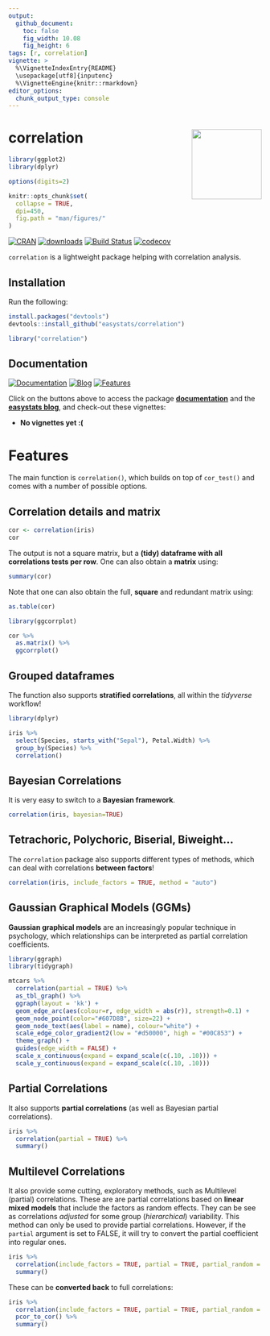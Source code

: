 ```yaml
---
output: 
  github_document:
    toc: false
    fig_width: 10.08
    fig_height: 6
tags: [r, correlation]
vignette: >
  %\VignetteIndexEntry{README}
  \usepackage[utf8]{inputenc}
  %\VignetteEngine{knitr::rmarkdown}
editor_options: 
  chunk_output_type: console
---
```


# correlation <img src='man/figures/logo.png' align="right" height="139" />

```r
library(ggplot2)
library(dplyr)

options(digits=2)

knitr::opts_chunk$set(
  collapse = TRUE,
  dpi=450,
  fig.path = "man/figures/"
)
```


[![CRAN](http://www.r-pkg.org/badges/version/correlation)](https://cran.r-project.org/package=correlation)
[![downloads](http://cranlogs.r-pkg.org/badges/correlation)](https://cran.r-project.org/package=correlation)
[![Build Status](https://travis-ci.org/easystats/correlation.svg?branch=master)](https://travis-ci.org/easystats/correlation)
[![codecov](https://codecov.io/gh/easystats/correlation/branch/master/graph/badge.svg)](https://codecov.io/gh/easystats/correlation)



`correlation` is a lightweight package helping with correlation analysis.


## Installation


Run the following:

```r
install.packages("devtools")
devtools::install_github("easystats/correlation")
```
```r
library("correlation")
```

## Documentation

[![Documentation](https://img.shields.io/badge/documentation-bayestestR-orange.svg?colorB=E91E63)](https://easystats.github.io/correlation/)
[![Blog](https://img.shields.io/badge/blog-easystats-orange.svg?colorB=FF9800)](https://easystats.github.io/blog/posts/)
[![Features](https://img.shields.io/badge/features-correlation-orange.svg?colorB=2196F3)](https://easystats.github.io/correlation/reference/index.html)

Click on the buttons above to access the package [**documentation**](https://easystats.github.io/correlation/) and the [**easystats blog**](https://easystats.github.io/blog/posts/), and check-out these vignettes:


- **No vignettes yet :(**



# Features

The main function is `correlation()`, which builds on top of `cor_test()` and comes with a number of possible options.

## Correlation details and matrix

```r
cor <- correlation(iris)
cor
```

The output is not a square matrix, but a **(tidy) dataframe with all correlations tests per row**. One can also obtain a **matrix** using:

```r
summary(cor)
```

Note that one can also obtain the full, **square** and redundant matrix using:

```r
as.table(cor)
```


```r
library(ggcorrplot)

cor %>% 
  as.matrix() %>% 
  ggcorrplot()
```


## Grouped dataframes

The function also supports **stratified correlations**, all within the *tidyverse* workflow!

```r
library(dplyr)

iris %>% 
  select(Species, starts_with("Sepal"), Petal.Width) %>% 
  group_by(Species) %>% 
  correlation()
```


## Bayesian Correlations

It is very easy to switch to a **Bayesian framework**.

```r
correlation(iris, bayesian=TRUE)
```


## Tetrachoric, Polychoric, Biserial, Biweight...

The `correlation` package also supports different types of methods, which can deal with correlations **between factors**!

```r
correlation(iris, include_factors = TRUE, method = "auto")
```


## Gaussian Graphical Models (GGMs)

**Gaussian graphical models** are an increasingly popular technique in psychology, which relationships can be interpreted as partial correlation coefficients.


```r
library(ggraph)
library(tidygraph)

mtcars %>% 
  correlation(partial = TRUE) %>% 
  as_tbl_graph() %>% 
  ggraph(layout = 'kk') +
  geom_edge_arc(aes(colour=r, edge_width = abs(r)), strength=0.1) +
  geom_node_point(color="#607D8B", size=22) +
  geom_node_text(aes(label = name), colour="white") +
  scale_edge_color_gradient2(low = "#d50000", high = "#00C853") +
  theme_graph() +   
  guides(edge_width = FALSE) +
  scale_x_continuous(expand = expand_scale(c(.10, .10))) +
  scale_y_continuous(expand = expand_scale(c(.10, .10)))
```




## Partial Correlations

It also supports **partial correlations** (as well as Bayesian partial correlations).

```r
iris %>% 
  correlation(partial = TRUE) %>% 
  summary()
```




## Multilevel Correlations


It also provide some cutting, exploratory methods, such as Multilevel (partial) correlations. These are are partial correlations based on **linear mixed models** that include the factors as random effects. They can be see as correlations *adjusted* for some group (*hierarchical*) variability. This method can only be used to provide partial correlations. However, if the `partial` argument is set to FALSE, it will try to convert the partial coefficient into regular ones.


```r
iris %>% 
  correlation(include_factors = TRUE, partial = TRUE, partial_random = TRUE) %>% 
  summary()
```


These can be **converted back** to full correlations:

```r
iris %>% 
  correlation(include_factors = TRUE, partial = TRUE, partial_random = TRUE) %>% 
  pcor_to_cor() %>% 
  summary()
```



